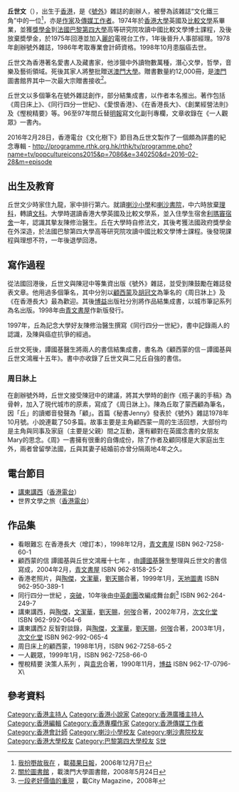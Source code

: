 {{Infobox Writer
| name        = 丘世文
| image       = 
| imagesize   = 
| caption     = 
| pseudonym   = 顧西蒙、胡冠文、舒靜川、趙思宏、<br />葉承敏、游若絲、游思韻、遲敬意等
| birth_date  = 1951年5月21日
| birth_place = [[香港|香港]]
| death_date  = 1998年10月21日
| death_place = [[香港|香港]]
| occupation  = [[作家|作家]]、[[传媒工作者|传媒工作者]]、[[專欄作家|專欄作家]]
| nationality = 
| period      = 
| genre       = [[小說|小說]]
| subject     = 
| movement    = 
| magnum_opus = 
| spouse      =
| partner     =
| children    = 
| relations   =
| influences  = 
| influenced  = 
| signature   = 
| website     = 
| footnotes   = 
}}
'''丘世文'''（{{bd|1951年||1998年||Qiu, Shiwen}}），出生于[[香港|香港]]，是《[[號外_(雜誌)|號外]]》雜誌的創辦人，被譽為該雜誌“文化鐵三角”中的一位<ref>[http://appledaily.atnext.com/template/apple_sub/art_main.cfm?iss_id=20061207&sec_id=38163&subsec_id=6038907&art_id=6594696 我扮嘢故我在] {{Wayback|url=http://appledaily.atnext.com/template/apple_sub/art_main.cfm?iss_id=20061207&sec_id=38163&subsec_id=6038907&art_id=6594696 |date=20070122221001 }}，載[[蘋果日報|蘋果日報]]，2006年12月7日</ref>，亦是[[作家|作家]]及[[傳媒工作者|傳媒工作者]]。1974年於[[香港大學|香港大學]]英國及[[比較文學|比較文學]]系畢業，並獲[[獎學金|獎學金]]到[[法國|法國]][[索邦大學|巴黎第四大學]]高等研究院攻讀中國比較文學博士課程，及後放棄奬學金，於1975年回港並加入[[麗的|麗的]]電視台工作，1年後晉升人事部經理。1978年創辦號外雜誌，1986年考取專業會計師資格。1998年10月患腦癌去世。

丘世文為香港著名愛書人及藏書家，他涉獵中外讀物數萬種，潛心文學，哲學，音樂及藝術領域。死後其家人將整批贈送[[澳門大學|澳門大學]]。贈書數量約12,000冊，是[[澳門|澳門]]圖書館界其中一次最大宗贈書接收<ref>[http://library.umac.mo/libinfo/history_c.html 關於圖書館] {{Wayback|url=http://library.umac.mo/libinfo/history_c.html |date=20080915163110 }}，載澳門大學圖書館，2008年5月24日</ref>。

丘世文以多個筆名在號外雜誌創作，部分結集成書，以作者本名推出。著作包括《周日床上》、《同行四分一世紀》、《愛恨香港》、《在香港長大》、《創業經營法則》及《慳稅精要》等。96至97年間丘替[[明報|明報]]寫文化副刊專欄，文章收錄在《一人觀眾》一書內。

2016年2月28日，香港電台《文化樹下》節目為丘世文製作了一個頗為詳盡的紀念專輯 - http://programme.rthk.org.hk/rthk/tv/programme.php?name=tv/popcultureicons2015&p=7086&e=340250&d=2016-02-28&m=episode

== 出生及教育 ==

丘世文少時家住九龍，家中排行第六。就讀[[喇沙小學|喇沙小學]]和[[喇沙書院|喇沙書院]]，中六時放棄[[理科|理科]]，轉讀[[文科|文科]]。大學時選讀香港大學英國及比較文學系，並入住學生宿舍[[利瑪竇宿舍|利瑪竇宿舍]]一年，認識其摰友陳修治醫生。丘在大學時自修法文，其後考獲法國政府獎學金在外深造，於法國巴黎第四大學高等研究院攻讀中國比較文學博士課程。後發現課程與理想不符，一年後退學回港。

== 寫作過程 ==

從法國回港後，丘世文與陳冠中等集資出版《號外》雜誌，並受到陳鼓勵在雜誌發表文章。他用過多個筆名，其中分別以[[顧西蒙|顧西蒙]]及[[胡冠文|胡冠文]]為筆名的《周日牀上》及《在香港長大》最為歡迎。其後[[博益|博益]]出版社分別將作品結集成書，以城市筆記系列為名出版。1998年由[[青文書屋|青文書屋]]作新版發行。

1997年，丘為記念大學好友陳修治醫生撰寫《同行四分一世紀》，書中記錄兩人的認識，及陳與癌症抗爭的經過。

丘世文死後，譚國基醫生將兩人的書信結集成書，書名為《顧西蒙的信－譚國基與丘世文鴻雁十五年》。書中亦收錄了丘世文與二兄丘自強的書信。

=== 周日牀上 ===
在創辦號外時，丘世文接受陳冠中的建議，將其大學時的創作《瓶子裏的手稿》為骨幹，加入了現代城市的原素，寫成了《周日牀上》。陳為丘取了蒙西顧為筆名，因「丘」的讀鄉音發聲為「顧」。首篇《秘書Jenny》發表於《號外》雜誌1978年10月號。小說連載了50多篇。故事主要是主角顧西蒙一周的生活回想，大部份均是主角與同事及家庭（主要是父親）間之互動，還有顧對在英國念書的女朋友Mary的思念。《周》一書擁有很重的自傳成份，除了作者及顧同樣是大家庭出生外，兩者曾留學法國，丘與其妻子結婚前亦曾分隔兩地4年之久。

== 電台節目 ==
*[[講東講西|講東講西]]（[[香港電台|香港電台]]）
*世界文學之旅（[[香港電台|香港電台]]）

== 作品集 ==
*看眼難忘 在香港長大（增訂本），1998年12月，[[青文書屋|青文書屋]] ISBN 962-7258-60-1
*顧西蒙的信 譚國基與丘世文鴻雁十七年 ，由[[譚國基|譚國基]]醫生整理與丘世文的書信寫成，2004年2月，[[青文書屋|青文書屋]] ISBN 962-8158-25-2
*香港老照片，與[[陶傑|陶傑]]，[[文潔華|文潔華]]，[[劉天賜|劉天賜]]合著，1999年1月，[[天地圖書|天地圖書]] ISBN 962-950-389-1
*同行四分一世紀 ，[[突破|突破]]，10年後由[[中英劇團|中英劇團]]改編成舞台劇<ref>[http://www.cityhowwhy.com.hk/content/371/c01.html 一段老好價值的重現] {{Wayback|url=http://www.cityhowwhy.com.hk/content/371/c01.html |date=20071123115218 }}，載City Magazine，2008年</ref> ISBN 962-264-249-7
*講東講西，與[[陶傑|陶傑]]，[[文潔華|文潔華]]，[[劉天賜|劉天賜]]，[[何弢|何弢]]合著，2002年7月，[[次文化堂|次文化堂]] ISBN 962-992-064-6
*講東講西2 反智對談錄，與[[陶傑|陶傑]]，[[文潔華|文潔華]]，[[劉天賜|劉天賜]]，[[何弢|何弢]]合著，2003年1月，[[次文化堂|次文化堂]] ISBN 962-992-065-4
*周日床上的顧西蒙，1998年1月，ISBN 962-7258-65-2
*一人觀眾，1999年1月，ISBN 962-7258-66-0
*慳稅精要 決策人系列 ，與[[袁忠|袁忠]]合著，1990年11月，[[博益|博益]] ISBN 962-17-0796-X\

== 參考資料 ==
{{Reflist}}

{{DEFAULTSORT:Q}}
[[Category:香港主持人|Category:香港主持人]]
[[Category:香港小說家|Category:香港小說家]]
[[Category:香港廣播主持人|Category:香港廣播主持人]]
[[Category:香港編輯|Category:香港編輯]]
[[Category:香港專欄作家|Category:香港專欄作家]]
[[Category:香港傳媒工作者|Category:香港傳媒工作者]]
[[Category:香港會計師|Category:香港會計師]]
[[Category:喇沙小學校友|Category:喇沙小學校友]]
[[Category:喇沙書院校友|Category:喇沙書院校友]]
[[Category:香港大學校友|Category:香港大學校友]]
[[Category:巴黎第四大學校友|Category:巴黎第四大學校友]]
[[Category:丘姓|S世]]